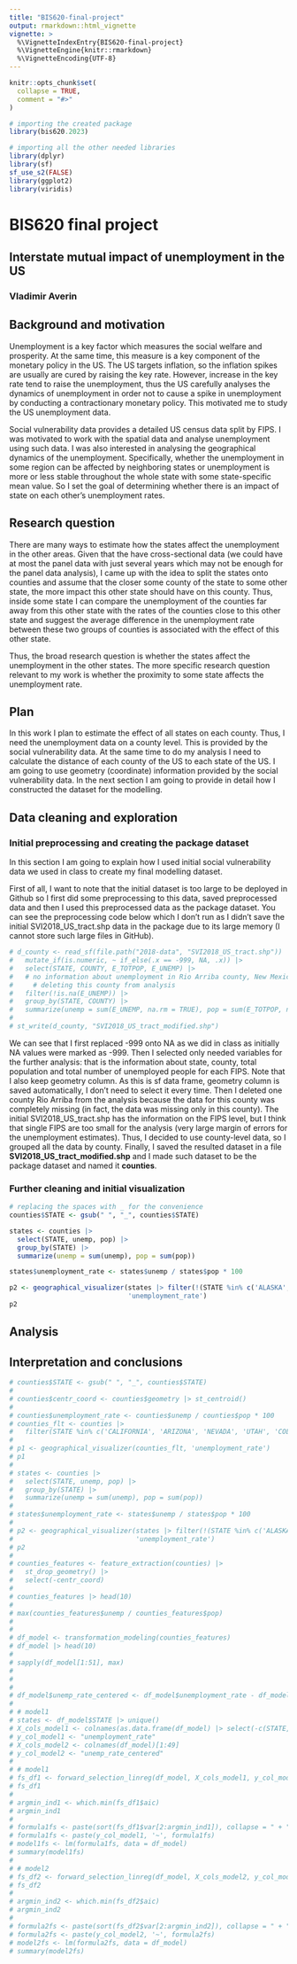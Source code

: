 ```yaml
---
title: "BIS620-final-project"
output: rmarkdown::html_vignette
vignette: >
  %\VignetteIndexEntry{BIS620-final-project}
  %\VignetteEngine{knitr::rmarkdown}
  %\VignetteEncoding{UTF-8}
---
```


```r
knitr::opts_chunk$set(
  collapse = TRUE,
  comment = "#>"
)
```

```r
# importing the created package
library(bis620.2023)

# importing all the other needed libraries
library(dplyr)
library(sf)
sf_use_s2(FALSE)
library(ggplot2)
library(viridis) 
```


# BIS620 final project

## Interstate mutual impact of unemployment in the US

### Vladimir Averin

## Background and motivation

Unemployment is a key factor which measures the social welfare and prosperity. At the same time, this measure is a key component of the monetary policy in the US. The US targets inflation, so the inflation spikes are usually are cured by raising the key rate. However, increase in the key rate tend to raise the unemployment, thus the US carefully analyses the dynamics of unemployment in order not to cause a spike in unemployment by conducting a contractionary monetary policy. This motivated me to study the US unemployment data. 

Social vulnerability data provides a detailed US census data split by FIPS. I was motivated to work with the spatial data and analyse unemployment using such data. I was also interested in analysing the geographical dynamics of the unemployment. Specifically, whether the unemployment in some region can be affected by neighboring states or unemployment is more or less stable throughout the whole state with some state-specific mean value. So I set the goal of determining whether there is an impact of state on each other's unemployment rates. 

## Research question

There are many ways to estimate how the states affect the unemployment in the other areas. Given that the have cross-sectional data (we could have at most the panel data with just several years which may not be enough for the panel data analysis), I came up with the idea to split the states onto counties and assume that the closer some county of the state to some other state, the more impact this other state should have on this county. Thus, inside some state I can compare the unemployment of the counties far away from this other state with the rates of the counties close to this other state and suggest the average difference in the unemployment rate between these two groups of counties is associated with the effect of this other state. 

Thus, the broad research question is whether the states affect the unemployment in the other states. The more specific research question relevant to my work is whether the proximity to some state affects the unemployment rate. 

## Plan 

In this work I plan to estimate the effect of all states on each county. Thus, I need the unemployment data on a county level. This is provided by the social vulnerability data. At the same time to do my analysis I need to calculate the distance of each county of the US to each state of the US. I am going to use geometry (coordinate) information provided by the social vulnerability data. In the next section I am going to provide in detail how I constructed the dataset for the modelling.

## Data cleaning and exploration

### Initial preprocessing and creating the package dataset

In this section I am going to explain how I used initial social vulnerability data we used in class to create my final modelling dataset. 

First of all, I want to note that the initial dataset is too large to be deployed in Github so I first did some preprocessing to this data, saved preprocessed data and then I used this preprocessed data as the package dataset. You can see the preprocessing code below which I don't run as I didn't save the initial SVI2018_US_tract.shp data in the package due to its large memory (I cannot store such large files in GitHub). 

```r
# d_county <- read_sf(file.path("2018-data", "SVI2018_US_tract.shp")) |>
#   mutate_if(is.numeric, ~ if_else(.x == -999, NA, .x)) |> 
#   select(STATE, COUNTY, E_TOTPOP, E_UNEMP) |> 
#   # no information about unemployment in Rio Arriba county, New Mexico
#     # deleting this county from analysis
#   filter(!is.na(E_UNEMP)) |> 
#   group_by(STATE, COUNTY) |> 
#   summarize(unemp = sum(E_UNEMP, na.rm = TRUE), pop = sum(E_TOTPOP, na.rm = TRUE))
# 
# st_write(d_county, "SVI2018_US_tract_modified.shp")
```

We can see that I first replaced -999 onto NA as we did in class as initially NA values were marked as -999. Then I selected only needed variables for the further analysis: that is the information about state, county, total population and total number of unemployed people for each FIPS. Note that I also keep geometry column. As this is sf data frame, geometry column is saved automatically, I don't need to select it every time. Then I deleted one county Rio Arriba from the analysis because the data for this county was completely missing (in fact, the data was missing only in this county). The initial SVI2018_US_tract.shp has the information on the FIPS level, but I think that single FIPS are too small for the analysis (very large margin of errors for the unemployment estimates). Thus, I decided to use county-level data, so I grouped all the data by county. Finally, I saved the resulted dataset in a file **SVI2018_US_tract_modified.shp** and I made such dataset to be the package dataset and named it **counties**.

### Further cleaning and initial visualization

```r
# replacing the spaces with _ for the convenience
counties$STATE <- gsub(" ", "_", counties$STATE)

states <- counties |>
  select(STATE, unemp, pop) |>
  group_by(STATE) |>
  summarize(unemp = sum(unemp), pop = sum(pop))

states$unemployment_rate <- states$unemp / states$pop * 100

p2 <- geographical_visualizer(states |> filter(!(STATE %in% c('ALASKA', 'HAWAII'))),
                              'unemployment_rate')
p2
```


## Analysis

## Interpretation and conclusions

```r
# counties$STATE <- gsub(" ", "_", counties$STATE)
# 
# counties$centr_coord <- counties$geometry |> st_centroid()
# 
# counties$unemployment_rate <- counties$unemp / counties$pop * 100
# counties_flt <- counties |> 
#   filter(STATE %in% c('CALIFORNIA', 'ARIZONA', 'NEVADA', 'UTAH', 'COLORADO', 'NEW_MEXICO'))
# 
# p1 <- geographical_visualizer(counties_flt, 'unemployment_rate')
# p1
# 
# states <- counties |> 
#   select(STATE, unemp, pop) |> 
#   group_by(STATE) |> 
#   summarize(unemp = sum(unemp), pop = sum(pop))
# 
# states$unemployment_rate <- states$unemp / states$pop * 100
# 
# p2 <- geographical_visualizer(states |> filter(!(STATE %in% c('ALASKA', 'HAWAII'))), 
#                               'unemployment_rate')
# p2
# 
# counties_features <- feature_extraction(counties) |> 
#   st_drop_geometry() |> 
#   select(-centr_coord)
# 
# counties_features |> head(10)
# 
# max(counties_features$unemp / counties_features$pop)
# 
# 
# df_model <- transformation_modeling(counties_features)
# df_model |> head(10)
# 
# sapply(df_model[1:51], max)
# 
# 
# 
# df_model$unemp_rate_centered <- df_model$unemployment_rate - df_model$avg_state_unemp
# 
# # model1
# states <- df_model$STATE |> unique()
# X_cols_model1 <- colnames(as.data.frame(df_model) |> select(-c(STATE, unemployment_rate)))[1:100]
# y_col_model1 <- "unemployment_rate"
# X_cols_model2 <- colnames(df_model)[1:49]
# y_col_model2 <- "unemp_rate_centered"
# 
# # model1
# fs_df1 <- forward_selection_linreg(df_model, X_cols_model1, y_col_model1)
# fs_df1 
# 
# argmin_ind1 <- which.min(fs_df1$aic)
# argmin_ind1
# 
# formula1fs <- paste(sort(fs_df1$var[2:argmin_ind1]), collapse = " + ")
# formula1fs <- paste(y_col_model1, '~', formula1fs)
# model1fs <- lm(formula1fs, data = df_model)
# summary(model1fs)
# 
# # model2
# fs_df2 <- forward_selection_linreg(df_model, X_cols_model2, y_col_model2)
# fs_df2
# 
# argmin_ind2 <- which.min(fs_df2$aic)
# argmin_ind2
# 
# formula2fs <- paste(sort(fs_df2$var[2:argmin_ind2]), collapse = " + ")
# formula2fs <- paste(y_col_model2, '~', formula2fs)
# model2fs <- lm(formula2fs, data = df_model)
# summary(model2fs)
```

